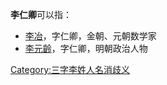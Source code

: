 '''李仁卿'''可以指：
* [[李冶|李冶]]，字仁卿，金朝、元朝数学家
* [[李元齡|李元齡]]，字仁卿，明朝政治人物

{{disambig}}

[[Category:三字李姓人名消歧义|Category:三字李姓人名消歧义]]